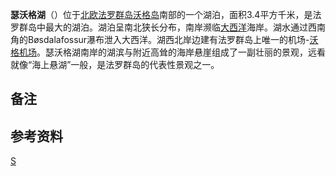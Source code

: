 {{Infobox lake
| name = 瑟沃格湖 <br>Sørvágsvatn
| image = Sørvágsvatn 4.jpg
| caption = 
| image_bathymetry = 
| caption_bathymetry = 
| location = {{FRO}}[[沃格岛|沃格岛]]
| coords = {{coord|62|03|N|7|14|W|type:waterbody_region:FO|display=inline,title}}
| type = 
| inflow = 
| outflow = 
| catchment = {{convert|35.2|km2|abbr=on}}
| basin_countries =
| length = 
| width = 
| area = {{convert|3.4|km2|abbr=on}}
| depth = {{convert|27.5|metre|abbr=on}}
| max-depth = {{convert|59|metre|abbr=on}}
| volume = 
| residence_time = 
| shore = 
| elevation ={{convert|32|metre|abbr=on}}
| islands = 
| cities = 
}}
'''瑟沃格湖'''{{noteTag|1=该湖目前没有标准的中文翻译，此名是参照《[[世界地名翻译大辞典|世界地名翻译大辞典]]》里的资料，湖边的定居点Sørvágur在大辞典中译为“[[瑟沃格|瑟沃格]]”，后缀“svatn”意为“湖”，一般不译出。}}（{{lang-fo|Sørvágsvatn}}）位于[[北欧|北欧]][[法罗群岛|法罗群岛]][[沃格岛|沃格岛]]南部的一个湖泊，面积3.4平方千米，是法罗群岛中最大的湖泊。湖泊呈南北狭长分布，南岸濒临[[大西洋|大西洋]]海岸。湖水通过西南角的Bøsdalafossur瀑布泄入大西洋。{{refTag|1={{cite web|last1=Strutner|first1=Suzy|title=An Optical Illusion Makes Lake Sørvágsvatn Look Absolutely Trippy|url=http://www.huffingtonpost.com/2015/05/18/story_n_7306018.html|website=Huffington Post|accessdate=30 May 2016|archive-date=2017-10-05|archive-url=https://web.archive.org/web/20171005022240/http://www.huffingtonpost.com/2015/05/18/story_n_7306018.html|dead-url=no}}}}湖西北岸边建有法罗群岛上唯一的机场-[[沃格机场|沃格机场]]。瑟沃格湖南岸的湖滨与附近高耸的海岸悬崖组成了一副壮丽的景观，远看就像“海上悬湖”一般，是法罗群岛的代表性景观之一。

==备注==
{{noteFoot}}

==参考资料==
{{refFoot}}

[[Category:法罗群岛地理|S]]